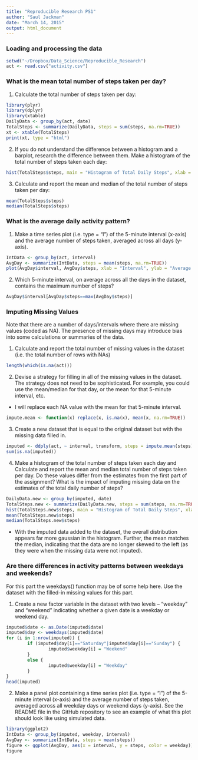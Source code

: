 ```yaml
---
title: "Reproducible Research PS1"
author: "Saul Jackman"
date: "March 14, 2015"
output: html_document
---
```


### Loading and processing the data

```r
setwd("~/Dropbox/Data_Science/Reproducible_Research")
act <- read.csv("activity.csv")
```

### What is the mean total number of steps taken per day?

1. Calculate the total number of steps taken per day:

```r
library(plyr)
library(dplyr)
library(xtable)
DailyData <- group_by(act, date)
TotalSteps <- summarize(DailyData, steps = sum(steps, na.rm=TRUE))
xt <- xtable(TotalSteps)
print(xt, type = "html")
```

2. If you do not understand the difference between a histogram and a barplot, research the difference between them. Make a histogram of the total number of steps taken each day:

```r
hist(TotalSteps$steps, main = "Histogram of Total Daily Steps", xlab = "Total Daily Steps")
```

3. Calculate and report the mean and median of the total number of steps taken per day:

```r
mean(TotalSteps$steps)
median(TotalSteps$steps)
```


### What is the average daily activity pattern?

1. Make a time series plot (i.e. type = "l") of the 5-minute interval (x-axis) and the average number of steps taken, averaged across all days (y-axis).

```r
IntData <- group_by(act, interval)
AvgDay <- summarize(IntData, steps = mean(steps, na.rm=TRUE))
plot(AvgDay$interval, AvgDay$steps, xlab = "Interval", ylab = "Average Total Steps", type = "l")
```

2. Which 5-minute interval, on average across all the days in the dataset, contains the maximum number of steps?

```r
AvgDay$interval[AvgDay$steps==max(AvgDay$steps)]
```


### Imputing Missing Values

Note that there are a number of days/intervals where there are missing values (coded as NA). The presence of missing days may introduce bias into some calculations or summaries of the data.

1. Calculate and report the total number of missing values in the dataset (i.e. the total number of rows with NAs)

```r
length(which(is.na(act)))
```

2. Devise a strategy for filling in all of the missing values in the dataset. The strategy does not need to be sophisticated. For example, you could use the mean/median for that day, or the mean for that 5-minute interval, etc.

- I will replace each NA value with the mean for that 5-minute interval.

```r
impute.mean <- function(x) replace(x, is.na(x), mean(x, na.rm=TRUE))
```

3. Create a new dataset that is equal to the original dataset but with the missing data filled in.

```r
imputed <- ddply(act, ~ interval, transform, steps = impute.mean(steps))
sum(is.na(imputed))
```

4. Make a histogram of the total number of steps taken each day and Calculate and report the mean and median total number of steps taken per day. Do these values differ from the estimates from the first part of the assignment? What is the impact of imputing missing data on the estimates of the total daily number of steps?

```r
DailyData.new <- group_by(imputed, date)
TotalSteps.new <- summarize(DailyData.new, steps = sum(steps, na.rm=TRUE))
hist(TotalSteps.new$steps, main = "Histogram of Total Daily Steps", xlab = "Total Daily Steps")
mean(TotalSteps.new$steps)
median(TotalSteps.new$steps)
```

- With the imputed data added to the dataset, the overall distribution appears far more gaussian in the histogram.  Further, the mean matches the median, indicating that the data are no longer skewed to the left (as they were when the missing data were not imputed).


### Are there differences in activity patterns between weekdays and weekends?

For this part the weekdays() function may be of some help here. Use the dataset with the filled-in missing values for this part.

1. Create a new factor variable in the dataset with two levels – "weekday" and "weekend" indicating whether a given date is a weekday or weekend day.

```r
imputed$date <- as.Date(imputed$date)
imputed$day <- weekdays(imputed$date)
for (i in 1:nrow(imputed)) {
        if (imputed$day[i]=="Saturday"|imputed$day[i]=="Sunday") {
                imputed$weekday[i] = "Weekend"
        }
        else {
                imputed$weekday[i] = "Weekday"
        }
}
head(imputed)
```

2. Make a panel plot containing a time series plot (i.e. type = "l") of the 5-minute interval (x-axis) and the average number of steps taken, averaged across all weekday days or weekend days (y-axis). See the README file in the GitHub repository to see an example of what this plot should look like using simulated data.

```r
library(ggplot2)
IntData <- group_by(imputed, weekday, interval)
AvgDay <- summarize(IntData, steps = mean(steps))
figure <- ggplot(AvgDay, aes(x = interval, y = steps, color = weekday)) + facet_grid(weekday ~ .) + geom_line()
figure
```

